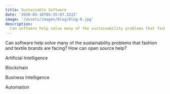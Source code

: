 ```yaml
---
title: Sustainable Software
date: '2020-03-16T05:35:07.322Z'
image: '/assets/images/blog/blog-6.jpg'
description:
  Can software help solve many of the sustainability problems that fashion and textile brands are facing? How can open source help?
---
```


Can software help solve many of the sustainability problems that fashion and textile brands are facing? How can open source help?

Artificial Intelligence

Blockchain

Business Intelligence

Automation


